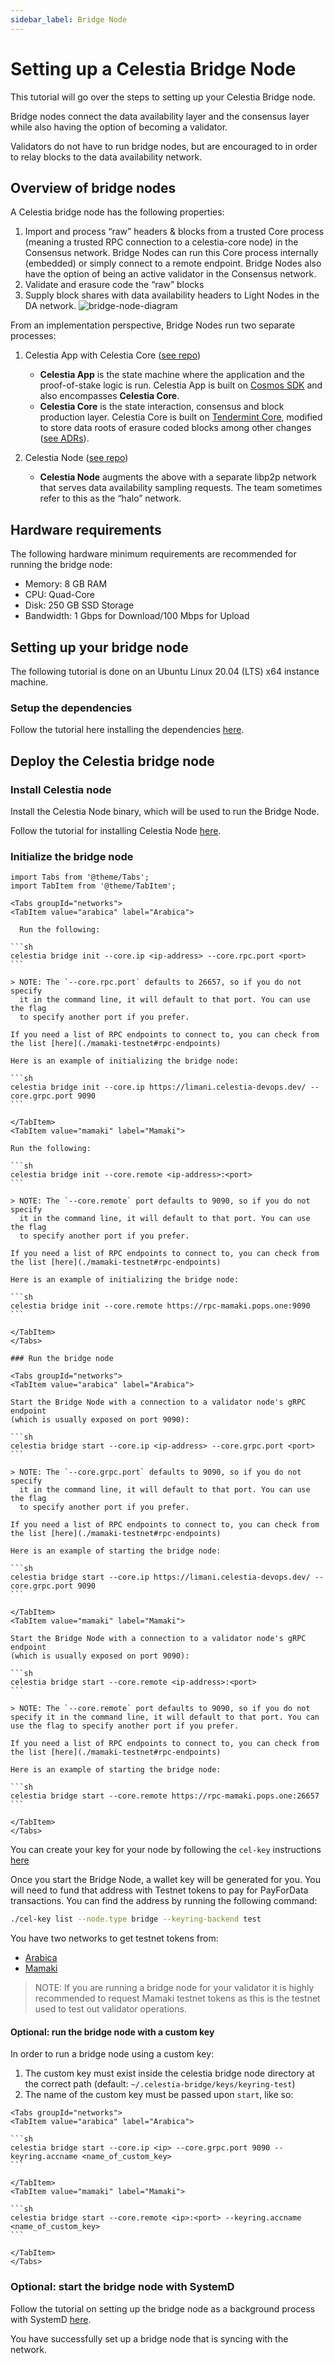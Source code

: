 ```yaml
---
sidebar_label: Bridge Node
---
```


# Setting up a Celestia Bridge Node

This tutorial will go over the steps to setting up your Celestia Bridge node.

Bridge nodes connect the data availability layer and the consensus layer
while also having the option of becoming a validator.

Validators do not have to run bridge nodes, but are encouraged to in order
to relay blocks to the data availability network.

## Overview of bridge nodes

A Celestia bridge node has the following properties:

1. Import and process “raw” headers & blocks from a trusted Core process
   (meaning a trusted RPC connection to a celestia-core node) in the
   Consensus network. Bridge Nodes can run this Core process internally
   (embedded) or simply connect to a remote endpoint. Bridge Nodes also
   have the option of being an active validator in the Consensus network.
2. Validate and erasure code the “raw” blocks
3. Supply block shares with data availability headers to Light Nodes in the DA network.
   ![bridge-node-diagram](/img/nodes/BridgeNodes.png)

From an implementation perspective, Bridge Nodes run two separate processes:

1. Celestia App with Celestia Core
   ([see repo](https://github.com/celestiaorg/celestia-app))

    * **Celestia App** is the state machine where the application and the
      proof-of-stake logic is run. Celestia App is built on
      [Cosmos SDK](https://docs.cosmos.network/) and also encompasses
      **Celestia Core**.
    * **Celestia Core** is the state interaction, consensus and block production
      layer. Celestia Core is built on [Tendermint Core](https://docs.tendermint.com/),
      modified to store data roots of erasure coded blocks among other changes
      ([see ADRs](https://github.com/celestiaorg/celestia-core/tree/master/docs/celestia-architecture)).

2. Celestia Node ([see repo](https://github.com/celestiaorg/celestia-node))

    * **Celestia Node** augments the above with a separate libp2p network that
      serves data availability sampling requests. The team sometimes refer to
      this as the “halo” network.

## Hardware requirements

The following hardware minimum requirements are recommended for running the
bridge node:

* Memory: 8 GB RAM
* CPU: Quad-Core
* Disk: 250 GB SSD Storage
* Bandwidth: 1 Gbps for Download/100 Mbps for Upload

## Setting up your bridge node

The following tutorial is done on an Ubuntu Linux 20.04 (LTS) x64 instance machine.

### Setup the dependencies

Follow the tutorial here installing the dependencies [here](./environment.mdx).

## Deploy the Celestia bridge node

### Install Celestia node

Install the Celestia Node binary, which will be used to run the Bridge Node.

Follow the tutorial for installing Celestia Node [here](./celestia-node.mdx).

### Initialize the bridge node

````mdx-code-block
import Tabs from '@theme/Tabs';
import TabItem from '@theme/TabItem';

<Tabs groupId="networks">
<TabItem value="arabica" label="Arabica">

  Run the following:

```sh
celestia bridge init --core.ip <ip-address> --core.rpc.port <port>
```

> NOTE: The `--core.rpc.port` defaults to 26657, so if you do not specify
  it in the command line, it will default to that port. You can use the flag
  to specify another port if you prefer.

If you need a list of RPC endpoints to connect to, you can check from the list [here](./mamaki-testnet#rpc-endpoints)

Here is an example of initializing the bridge node:

```sh
celestia bridge init --core.ip https://limani.celestia-devops.dev/ --core.grpc.port 9090
```

</TabItem>
<TabItem value="mamaki" label="Mamaki">

Run the following:

```sh
celestia bridge init --core.remote <ip-address>:<port>
```

> NOTE: The `--core.remote` port defaults to 9090, so if you do not specify
  it in the command line, it will default to that port. You can use the flag
  to specify another port if you prefer.

If you need a list of RPC endpoints to connect to, you can check from the list [here](./mamaki-testnet#rpc-endpoints)

Here is an example of initializing the bridge node:

```sh
celestia bridge init --core.remote https://rpc-mamaki.pops.one:9090
```

</TabItem>
</Tabs>

### Run the bridge node

<Tabs groupId="networks">
<TabItem value="arabica" label="Arabica">

Start the Bridge Node with a connection to a validator node's gRPC endpoint
(which is usually exposed on port 9090):

```sh
celestia bridge start --core.ip <ip-address> --core.grpc.port <port>
```

> NOTE: The `--core.grpc.port` defaults to 9090, so if you do not specify
  it in the command line, it will default to that port. You can use the flag
  to specify another port if you prefer.

If you need a list of RPC endpoints to connect to, you can check from the list [here](./mamaki-testnet#rpc-endpoints)

Here is an example of starting the bridge node:

```sh
celestia bridge start --core.ip https://limani.celestia-devops.dev/ --core.grpc.port 9090
```

</TabItem>
<TabItem value="mamaki" label="Mamaki">

Start the Bridge Node with a connection to a validator node's gRPC endpoint
(which is usually exposed on port 9090):

```sh
celestia bridge start --core.remote <ip-address>:<port>
```

> NOTE: The `--core.remote` port defaults to 9090, so if you do not specify it in the command line, it will default to that port. You can use the flag to specify another port if you prefer.

If you need a list of RPC endpoints to connect to, you can check from the list [here](./mamaki-testnet#rpc-endpoints)

Here is an example of starting the bridge node:

```sh
celestia bridge start --core.remote https://rpc-mamaki.pops.one:26657
```

</TabItem>
</Tabs>
````

You can create your key for your node by following the `cel-key` instructions [here](../developers/celestia-node-key.mdx)

Once you start the Bridge Node, a wallet key will be generated for you.
You will need to fund that address with Testnet tokens to pay for
PayForData transactions.
You can find the address by running the following command:

```sh
./cel-key list --node.type bridge --keyring-backend test
```

You have two networks to get testnet tokens from:

* [Arabica](./arabica-devnet.md#arabica-devnet-faucet)
* [Mamaki](./mamaki-testnet.md#mamaki-testnet-faucet)

> NOTE: If you are running a bridge node for your validator
  it is highly recommended to request Mamaki testnet tokens
  as this is the testnet used to test out validator operations.

#### Optional: run the bridge node with a custom key

In order to run a bridge node using a custom key:

1. The custom key must exist inside the celestia bridge node directory at the
   correct path (default: `~/.celestia-bridge/keys/keyring-test`)
2. The name of the custom key must be passed upon `start`, like so:

````mdx-code-block
<Tabs groupId="networks">
<TabItem value="arabica" label="Arabica">

```sh
celestia bridge start --core.ip <ip> --core.grpc.port 9090 --keyring.accname <name_of_custom_key>
```

</TabItem>
<TabItem value="mamaki" label="Mamaki">

```sh
celestia bridge start --core.remote <ip>:<port> --keyring.accname <name_of_custom_key>
```

</TabItem>
</Tabs>
````

### Optional: start the bridge node with SystemD

Follow the tutorial on setting up the bridge node as a background process with
SystemD [here](./systemd.md#celestia-bridge-node).

You have successfully set up a bridge node that is syncing with the network.
